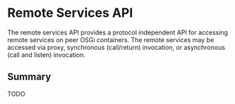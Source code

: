 =Remote Services API=

The remote services API provides a protocol independent API for accessing remote services on peer OSGi containers. The remote services may be accessed via proxy, synchronous (call/return) invocation, or asynchronous (call and listen) invocation.

==Summary==

TODO